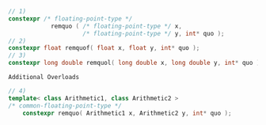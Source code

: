 ```cpp
// 1)
constexpr /* floating-point-type */
            remquo ( /* floating-point-type */ x,
                     /* floating-point-type */ y, int* quo );
// 2)
constexpr float remquof( float x, float y, int* quo );
// 3)
constexpr long double remquol( long double x, long double y, int* quo );
```

`Additional Overloads`

```cpp
// 4)
template< class Arithmetic1, class Arithmetic2 >
/* common-floating-point-type */
    constexpr remquo( Arithmetic1 x, Arithmetic2 y, int* quo );
```